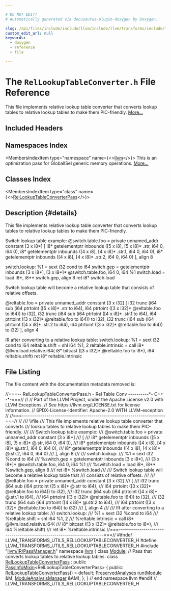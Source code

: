 ```yaml
---

# DO NOT EDIT!
# Automatically generated via docusaurus-plugin-doxygen by Doxygen.

slug: /api/files/include/include/llvm/include/llvm/transforms/include/llvm/transforms/utils/rellookuptableconverter-h
custom_edit_url: null
keywords:
  - doxygen
  - reference
  - file

---
```





# The `RelLookupTableConverter.h` File Reference

<DoxygenPage pluginConfig={pluginConfig}>

This file implements relative lookup table converter that converts lookup tables to relative lookup tables to make them PIC-friendly. <a href="#details">More...</a>

## Included Headers

<IncludesList>
<IncludesListItem
  filePath="llvm/IR/PassManager.h"
  permalink="/docs/api/files/include/include/llvm/include/llvm/ir/passmanager-h"
  isLocal="true" />
</IncludesList>

## Namespaces Index

<MembersIndex>

<MembersIndexItem
  type="namespace"
  name={<><a href="/docs/api/namespaces/llvm">llvm</a></>}>
This is an optimization pass for GlobalISel generic memory operations. <a href="/docs/api/namespaces/llvm/#details">More...</a>
</MembersIndexItem>

</MembersIndex>

## Classes Index

<MembersIndex>

<MembersIndexItem
  type="class"
  name={<><a href="/docs/api/classes/llvm/rellookuptableconverterpass">RelLookupTableConverterPass</a></>}>
</MembersIndexItem>

</MembersIndex>

## Description {#details}

This file implements relative lookup table converter that converts lookup tables to relative lookup tables to make them PIC-friendly.

Switch lookup table example: @switch.table.foo = private unnamed&#95;addr constant &#91;3 x i8&#42;&#93; &#91; i8&#42; getelementptr inbounds (&#91;5 x i8&#93;, &#91;5 x i8&#93;&#42; .str, i64 0, i64 0), i8&#42; getelementptr inbounds (&#91;4 x i8&#93;, &#91;4 x i8&#93;&#42; .str.1, i64 0, i64 0), i8&#42; getelementptr inbounds (&#91;4 x i8&#93;, &#91;4 x i8&#93;&#42; .str.2, i64 0, i64 0) &#93;, align 8

switch.lookup: %1 = sext i32 cond to i64 switch.gep = getelementptr inbounds &#91;3 x i8&#42;&#93;, &#91;3 x i8&#42;&#93;&#42; @switch.table.foo, i64 0, i64 %1 switch.load = load i8&#42;, i8&#42;&#42; switch.gep, align 8 ret i8&#42; switch.load

Switch lookup table will become a relative lookup table that consists of relative offsets.

@reltable.foo = private unnamed&#95;addr constant &#91;3 x i32&#93; &#91; i32 trunc (i64 sub (i64 ptrtoint (&#91;5 x i8&#93;&#42; .str to i64), i64 ptrtoint (&#91;3 x i32&#93;&#42; @reltable.foo to i64)) to i32), i32 trunc (i64 sub (i64 ptrtoint (&#91;4 x i8&#93;&#42; .str.1 to i64), i64 ptrtoint (&#91;3 x i32&#93;&#42; @reltable.foo to i64)) to i32), i32 trunc (i64 sub (i64 ptrtoint (&#91;4 x i8&#93;&#42; .str.2 to i64), i64 ptrtoint (&#91;3 x i32&#93;&#42; @reltable.foo to i64)) to i32) &#93;, align 4

IR after converting to a relative lookup table: switch.lookup: %1 = sext i32 cond to i64 reltable.shift = shl i64 %1, 2 reltable.intrinsic = call i8&#42; @llvm.load.relative.i64( i8&#42; bitcast (&#91;3 x i32&#93;&#42; @reltable.foo to i8&#42;), i64 reltable.shift) ret i8&#42; reltable.intrinsic

## File Listing

The file content with the documentation metadata removed is:

<ProgramListing>

<Link id="l00001" /><CodeLine lineNumber="1"><Highlight kind="comment">//===-- RelLookupTableConverterPass.h - Rel Table Conv ----------&#42;- C++ -&#42;-===//</Highlight><Highlight kind="normal"></Highlight></CodeLine>
<Link id="l00002" /><CodeLine lineNumber="2"><Highlight kind="normal"></Highlight><Highlight kind="comment">//</Highlight><Highlight kind="normal"></Highlight></CodeLine>
<Link id="l00003" /><CodeLine lineNumber="3"><Highlight kind="normal"></Highlight><Highlight kind="comment">// Part of the LLVM Project, under the Apache License v2.0 with LLVM Exceptions.</Highlight><Highlight kind="normal"></Highlight></CodeLine>
<Link id="l00004" /><CodeLine lineNumber="4"><Highlight kind="normal"></Highlight><Highlight kind="comment">// See https://llvm.org/LICENSE.txt for license information.</Highlight><Highlight kind="normal"></Highlight></CodeLine>
<Link id="l00005" /><CodeLine lineNumber="5"><Highlight kind="normal"></Highlight><Highlight kind="comment">// SPDX-License-Identifier: Apache-2.0 WITH LLVM-exception</Highlight><Highlight kind="normal"></Highlight></CodeLine>
<Link id="l00006" /><CodeLine lineNumber="6"><Highlight kind="normal"></Highlight><Highlight kind="comment">//</Highlight><Highlight kind="normal"></Highlight></CodeLine>
<Link id="l00007" /><CodeLine lineNumber="7"><Highlight kind="normal"></Highlight><Highlight kind="comment">//===----------------------------------------------------------------------===//</Highlight><Highlight kind="normal"></Highlight></CodeLine>
<Link id="l00008" /><CodeLine lineNumber="8"><Highlight kind="normal"></Highlight><Highlight kind="comment">//</Highlight><Highlight kind="comment"></Highlight></CodeLine>
<Link id="l00009" /><CodeLine lineNumber="9"><Highlight kind="comment">/// \\file</Highlight></CodeLine>
<Link id="l00010" /><CodeLine lineNumber="10"><Highlight kind="comment">/// This file implements relative lookup table converter that converts</Highlight></CodeLine>
<Link id="l00011" /><CodeLine lineNumber="11"><Highlight kind="comment">/// lookup tables to relative lookup tables to make them PIC-friendly.</Highlight></CodeLine>
<Link id="l00012" /><CodeLine lineNumber="12"><Highlight kind="comment">///</Highlight></CodeLine>
<Link id="l00013" /><CodeLine lineNumber="13"><Highlight kind="comment">/// Switch lookup table example:</Highlight></CodeLine>
<Link id="l00014" /><CodeLine lineNumber="14"><Highlight kind="comment">/// @switch.table.foo = private unnamed&#95;addr constant &#91;3 x i8&#42;&#93;</Highlight></CodeLine>
<Link id="l00015" /><CodeLine lineNumber="15"><Highlight kind="comment">/// &#91;</Highlight></CodeLine>
<Link id="l00016" /><CodeLine lineNumber="16"><Highlight kind="comment">/// i8&#42; getelementptr inbounds (&#91;5 x i8&#93;, &#91;5 x i8&#93;&#42; @.str, i64 0, i64 0),</Highlight></CodeLine>
<Link id="l00017" /><CodeLine lineNumber="17"><Highlight kind="comment">/// i8&#42; getelementptr inbounds (&#91;4 x i8&#93;, &#91;4 x i8&#93;&#42; @.str.1, i64 0, i64 0),</Highlight></CodeLine>
<Link id="l00018" /><CodeLine lineNumber="18"><Highlight kind="comment">/// i8&#42; getelementptr inbounds (&#91;4 x i8&#93;, &#91;4 x i8&#93;&#42; @.str.2, i64 0, i64 0)</Highlight></CodeLine>
<Link id="l00019" /><CodeLine lineNumber="19"><Highlight kind="comment">/// &#93;, align 8</Highlight></CodeLine>
<Link id="l00020" /><CodeLine lineNumber="20"><Highlight kind="comment">///</Highlight></CodeLine>
<Link id="l00021" /><CodeLine lineNumber="21"><Highlight kind="comment">/// switch.lookup:</Highlight></CodeLine>
<Link id="l00022" /><CodeLine lineNumber="22"><Highlight kind="comment">///   %1 = sext i32 %cond to i64</Highlight></CodeLine>
<Link id="l00023" /><CodeLine lineNumber="23"><Highlight kind="comment">///   %switch.gep = getelementptr inbounds &#91;3 x i8&#42;&#93;,</Highlight></CodeLine>
<Link id="l00024" /><CodeLine lineNumber="24"><Highlight kind="comment">///                 &#91;3 x i8&#42;&#93;&#42; @switch.table.foo, i64 0, i64 %1</Highlight></CodeLine>
<Link id="l00025" /><CodeLine lineNumber="25"><Highlight kind="comment">///   %switch.load = load i8&#42;, i8&#42;&#42; %switch.gep, align 8</Highlight></CodeLine>
<Link id="l00026" /><CodeLine lineNumber="26"><Highlight kind="comment">///  ret i8&#42; %switch.load</Highlight></CodeLine>
<Link id="l00027" /><CodeLine lineNumber="27"><Highlight kind="comment">///</Highlight></CodeLine>
<Link id="l00028" /><CodeLine lineNumber="28"><Highlight kind="comment">/// Switch lookup table will become a relative lookup table that</Highlight></CodeLine>
<Link id="l00029" /><CodeLine lineNumber="29"><Highlight kind="comment">/// consists of relative offsets.</Highlight></CodeLine>
<Link id="l00030" /><CodeLine lineNumber="30"><Highlight kind="comment">///</Highlight></CodeLine>
<Link id="l00031" /><CodeLine lineNumber="31"><Highlight kind="comment">/// @reltable.foo = private unnamed&#95;addr constant &#91;3 x i32&#93;</Highlight></CodeLine>
<Link id="l00032" /><CodeLine lineNumber="32"><Highlight kind="comment">/// &#91;</Highlight></CodeLine>
<Link id="l00033" /><CodeLine lineNumber="33"><Highlight kind="comment">/// i32 trunc (i64 sub (i64 ptrtoint (&#91;5 x i8&#93;&#42; @.str to i64),</Highlight></CodeLine>
<Link id="l00034" /><CodeLine lineNumber="34"><Highlight kind="comment">///                     i64 ptrtoint (&#91;3 x i32&#93;&#42; @reltable.foo to i64)) to i32),</Highlight></CodeLine>
<Link id="l00035" /><CodeLine lineNumber="35"><Highlight kind="comment">/// i32 trunc (i64 sub (i64 ptrtoint (&#91;4 x i8&#93;&#42; @.str.1 to i64),</Highlight></CodeLine>
<Link id="l00036" /><CodeLine lineNumber="36"><Highlight kind="comment">///                     i64 ptrtoint (&#91;3 x i32&#93;&#42; @reltable.foo to i64)) to i32),</Highlight></CodeLine>
<Link id="l00037" /><CodeLine lineNumber="37"><Highlight kind="comment">/// i32 trunc (i64 sub (i64 ptrtoint (&#91;4 x i8&#93;&#42; @.str.2 to i64),</Highlight></CodeLine>
<Link id="l00038" /><CodeLine lineNumber="38"><Highlight kind="comment">///                     i64 ptrtoint (&#91;3 x i32&#93;&#42; @reltable.foo to i64)) to i32)</Highlight></CodeLine>
<Link id="l00039" /><CodeLine lineNumber="39"><Highlight kind="comment">/// &#93;, align 4</Highlight></CodeLine>
<Link id="l00040" /><CodeLine lineNumber="40"><Highlight kind="comment">///</Highlight></CodeLine>
<Link id="l00041" /><CodeLine lineNumber="41"><Highlight kind="comment">/// IR after converting to a relative lookup table:</Highlight></CodeLine>
<Link id="l00042" /><CodeLine lineNumber="42"><Highlight kind="comment">/// switch.lookup:</Highlight></CodeLine>
<Link id="l00043" /><CodeLine lineNumber="43"><Highlight kind="comment">///  %1 = sext i32 %cond to i64</Highlight></CodeLine>
<Link id="l00044" /><CodeLine lineNumber="44"><Highlight kind="comment">///  %reltable.shift = shl i64 %1, 2</Highlight></CodeLine>
<Link id="l00045" /><CodeLine lineNumber="45"><Highlight kind="comment">///  %reltable.intrinsic = call i8&#42; @llvm.load.relative.i64(</Highlight></CodeLine>
<Link id="l00046" /><CodeLine lineNumber="46"><Highlight kind="comment">///                        i8&#42; bitcast (&#91;3 x i32&#93;&#42; @reltable.foo to i8&#42;),</Highlight></CodeLine>
<Link id="l00047" /><CodeLine lineNumber="47"><Highlight kind="comment">///                        i64 %reltable.shift)</Highlight></CodeLine>
<Link id="l00048" /><CodeLine lineNumber="48"><Highlight kind="comment">///  ret i8&#42; %reltable.intrinsic</Highlight><Highlight kind="normal"></Highlight></CodeLine>
<Link id="l00049" /><CodeLine lineNumber="49"><Highlight kind="normal"></Highlight><Highlight kind="comment">//===----------------------------------------------------------------------===//</Highlight><Highlight kind="normal"></Highlight></CodeLine>
<Link id="l00050" /><CodeLine lineNumber="50"><Highlight kind="normal"></Highlight></CodeLine>
<Link id="l00051" /><CodeLine lineNumber="51"><Highlight kind="normal"></Highlight><Highlight kind="preprocessor">#ifndef LLVM&#95;TRANSFORMS&#95;UTILS&#95;RELLOOKUPTABLECONVERTER&#95;H</Highlight><Highlight kind="normal"></Highlight></CodeLine>
<Link id="l00052" /><CodeLine lineNumber="52"><Highlight kind="normal"></Highlight><Highlight kind="preprocessor">#define LLVM&#95;TRANSFORMS&#95;UTILS&#95;RELLOOKUPTABLECONVERTER&#95;H</Highlight><Highlight kind="normal"></Highlight></CodeLine>
<Link id="l00053" /><CodeLine lineNumber="53"><Highlight kind="normal"></Highlight></CodeLine>
<Link id="l00054" /><CodeLine lineNumber="54"><Highlight kind="normal"></Highlight><Highlight kind="preprocessor">#include &quot;<a href="/docs/api/files/include/include/llvm/include/llvm/ir/passmanager-h">llvm/IR/PassManager.h</a>&quot;</Highlight><Highlight kind="normal"></Highlight></CodeLine>
<Link id="l00055" /><CodeLine lineNumber="55"><Highlight kind="normal"></Highlight></CodeLine>
<Link id="l00056" /><CodeLine lineNumber="56"><Highlight kind="normal"></Highlight><Highlight kind="keyword">namespace </Highlight><Highlight kind="normal"><a href="/docs/api/namespaces/llvm">llvm</a> &#123;</Highlight></CodeLine>
<Link id="l00057" /><CodeLine lineNumber="57"><Highlight kind="normal"></Highlight></CodeLine>
<Link id="l00058" /><CodeLine lineNumber="58"><Highlight kind="normal"></Highlight><Highlight kind="keyword">class </Highlight><Highlight kind="normal"><a href="/docs/api/classes/llvm/module">Module</a>;</Highlight></CodeLine>
<Link id="l00059" /><CodeLine lineNumber="59"><Highlight kind="normal"></Highlight></CodeLine>
<Link id="l00060" /><CodeLine lineNumber="60"><Highlight kind="normal"></Highlight><Highlight kind="comment">// Pass that converts lookup tables to relative lookup tables.</Highlight><Highlight kind="normal"></Highlight></CodeLine>
<Link id="l00061" /><CodeLine lineNumber="61" lineLink="/docs/api/classes/llvm/rellookuptableconverterpass"><Highlight kind="normal"></Highlight><Highlight kind="keyword">class </Highlight><Highlight kind="normal"><a href="/docs/api/classes/llvm/rellookuptableconverterpass/#a07cffb4574408bdb741072476ef1ba0c">RelLookupTableConverterPass</a></Highlight></CodeLine>
<Link id="l00062" /><CodeLine lineNumber="62"><Highlight kind="normal">    : </Highlight><Highlight kind="keyword">public</Highlight><Highlight kind="normal"> <a href="/docs/api/structs/llvm/passinfomixin">PassInfoMixin</a>&lt;RelLookupTableConverterPass&gt; &#123;</Highlight></CodeLine>
<Link id="l00063" /><CodeLine lineNumber="63"><Highlight kind="normal"></Highlight><Highlight kind="keyword">public</Highlight><Highlight kind="normal">:</Highlight></CodeLine>
<Link id="l00064" /><CodeLine lineNumber="64" lineLink="/docs/api/classes/llvm/rellookuptableconverterpass/#a07cffb4574408bdb741072476ef1ba0c"><Highlight kind="normal">  <a href="/docs/api/classes/llvm/rellookuptableconverterpass/#a07cffb4574408bdb741072476ef1ba0c">RelLookupTableConverterPass</a>() = </Highlight><Highlight kind="keywordflow">default</Highlight><Highlight kind="normal">;</Highlight></CodeLine>
<Link id="l00065" /><CodeLine lineNumber="65"><Highlight kind="normal"></Highlight></CodeLine>
<Link id="l00066" /><CodeLine lineNumber="66"><Highlight kind="normal">  <a href="/docs/api/classes/llvm/preservedanalyses">PreservedAnalyses</a> <a href="/docs/api/classes/llvm/rellookuptableconverterpass/#a3b1519f165c877970b589c9f53db69eb">run</a>(<a href="/docs/api/classes/llvm/module">Module</a> &amp;M, <a href="/docs/api/namespaces/llvm/#af9c9208365fd9ce11392b4d79485e259">ModuleAnalysisManager</a> &amp;AM);</Highlight></CodeLine>
<Link id="l00067" /><CodeLine lineNumber="67"><Highlight kind="normal">&#125;;</Highlight></CodeLine>
<Link id="l00068" /><CodeLine lineNumber="68"><Highlight kind="normal"></Highlight></CodeLine>
<Link id="l00069" /><CodeLine lineNumber="69"><Highlight kind="normal">&#125; </Highlight><Highlight kind="comment">// end namespace llvm</Highlight><Highlight kind="normal"></Highlight></CodeLine>
<Link id="l00070" /><CodeLine lineNumber="70"><Highlight kind="normal"></Highlight></CodeLine>
<Link id="l00071" /><CodeLine lineNumber="71"><Highlight kind="normal"></Highlight><Highlight kind="preprocessor">#endif </Highlight><Highlight kind="comment">// LLVM&#95;TRANSFORMS&#95;UTILS&#95;RELLOOKUPTABLECONVERTER&#95;H</Highlight><Highlight kind="normal"></Highlight></CodeLine>

</ProgramListing>

</DoxygenPage>
